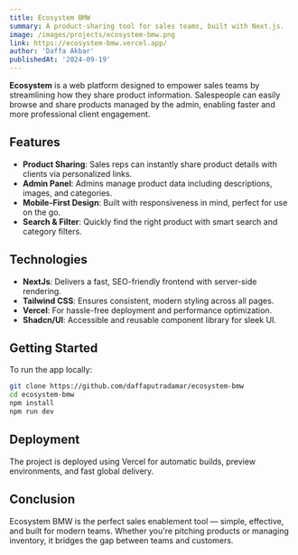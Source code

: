 ```yaml
---
title: Ecosystem BMW
summary: A product-sharing tool for sales teams, built with Next.js.
image: /images/projects/ecosystem-bmw.png
link: https://ecosystem-bmw.vercel.app/
author: 'Daffa Akbar'
publishedAt: '2024-09-19'
---
```


**Ecosystem** is a web platform designed to empower sales teams by streamlining how they share product information. Salespeople can easily browse and share products managed by the admin, enabling faster and more professional client engagement.

## Features

- **Product Sharing**: Sales reps can instantly share product details with clients via personalized links.
- **Admin Panel**: Admins manage product data including descriptions, images, and categories.
- **Mobile-First Design**: Built with responsiveness in mind, perfect for use on the go.
- **Search & Filter**: Quickly find the right product with smart search and category filters.

## Technologies

- **NextJs**: Delivers a fast, SEO-friendly frontend with server-side rendering.
- **Tailwind CSS**: Ensures consistent, modern styling across all pages.
- **Vercel**: For hassle-free deployment and performance optimization.
- **Shadcn/UI**: Accessible and reusable component library for sleek UI.

## Getting Started

To run the app locally:

```bash
git clone https://github.com/daffaputradamar/ecosystem-bmw
cd ecosystem-bmw
npm install
npm run dev
```

## Deployment

The project is deployed using Vercel for automatic builds, preview environments, and fast global delivery.

## Conclusion

Ecosystem BMW is the perfect sales enablement tool — simple, effective, and built for modern teams. Whether you're pitching products or managing inventory, it bridges the gap between teams and customers.